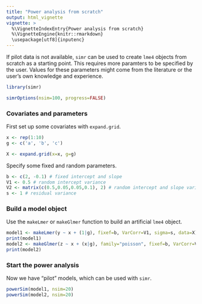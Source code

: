 ---
title: "Power analysis from scratch"
output: html_vignette
vignette: >
  %\VignetteIndexEntry{Power analysis from scratch}
  %\VignetteEngine{knitr::rmarkdown}
  \usepackage[utf8]{inputenc}
---

If pilot data is not available, `simr` can be used to create `lme4` objects from scratch as a starting point. This requires more paramters to be specified by the user. Values for these parameters might come from the literature or the user's own knowledge and experience.

```{r, message=FALSE, warning=FALSE}
library(simr)
```

```{r options, echo=FALSE, message=FALSE}
simrOptions(nsim=100, progress=FALSE)
```

### Covariates and parameters

First set up some covariates with `expand.grid`.

```{r}
x <- rep(1:10)
g <- c('a', 'b', 'c')

X <- expand.grid(x=x, g=g)
```

Specify some fixed and random parameters.

```{r}
b <- c(2, -0.1) # fixed intercept and slope
V1 <- 0.5 # random intercept variance
V2 <- matrix(c(0.5,0.05,0.05,0.1), 2) # random intercept and slope variance-covariance matrix
s <- 1 # residual variance
```

### Build a model object

Use the `makeLmer` or `makeGlmer` function to build an artificial `lme4` object.

```{r}
model1 <- makeLmer(y ~ x + (1|g), fixef=b, VarCorr=V1, sigma=s, data=X)
print(model1)
model2 <- makeGlmer(z ~ x + (x|g), family="poisson", fixef=b, VarCorr=V2, data=X)
print(model2)
```

### Start the power analysis

Now we have "pilot" models, which can be used with `simr`.

```{r}
powerSim(model1, nsim=20)
powerSim(model2, nsim=20)
```

